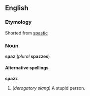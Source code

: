 ==English==
===Etymology===
Shorted from [[spastic]]

===Noun===
'''spaz''' (''plural'' '''spazzes''')

====Alternative spellings====
'''spazz'''

#(''derogatory slang'') A stupid person.
